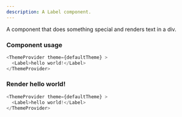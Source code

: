 ```yaml
---
description: A Label component.
---
```



A component that does something special and renders text in a div.

### Component usage
```js
<ThemeProvider theme={defaultTheme} >
  <Label>hello world!</Label>
</ThemeProvider>
```

### Render hello world!

```js live
<ThemeProvider theme={defaultTheme} >
  <Label>hello world!</Label>
</ThemeProvider>
```
